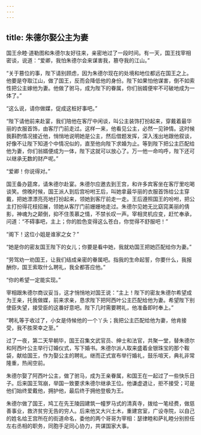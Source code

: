 ```yaml
---
---
---
```

title: 朱德尔娶公主为妻
---




国王佘睦·道勒图和朱德尔友好往来，亲密地过了一段时间。有一天，国王找宰相密谈，说道：“爱卿，我怕朱德尔会来谋害我，篡夺我的江山。”

“关于篡位的事，陛下请别顾虑，因为朱德尔现在的处境和地位都远在国王之上。他要是夺取江山，做了国王，反而会降低他的身份。陛下如果怕他谋害，倒不如索性把公主嫁他为妻。他做了驸马，成为陛下的眷属，你们翁婿便牢不可破地成为一体了。”

“这么说，请你做媒，促成这桩好事吧。”

“陛下请他前来赴宴，我们陪他在客厅中闲谈，叫公主装饰打扮起来，穿戴着最华丽的衣服首饰，由客厅门前走过。这样一来，他看见公主，必然一见钟情。这时候我斟酌情况接近他，悄悄地说明她是公主，然后借题发挥，深入浅出地跟他叙谈，好像不让陛下知道个中情况似的，直至他向陛下求婚为止。等到陛下把公主匹配给他为妻，你们翁婿便成为一体，陛下这就可以放心了。万一他一命呜呼，陛下还可以继承无数的财产呢。”

“爱卿！你说得对。”

国王备办筵席，请朱德尔赴宴。朱德尔应邀去到王宫，和许多宾客坐在客厅里吃喝谈笑。傍晚时候，国王派人到后宫吩咐王后，叫她拿最华丽的衣服首饰给公主穿戴，把她漂漂亮亮地打扮起来，领她到客厅前走一走。王后遵照国王的吩咐，把公主打扮得花枝招展，领她从客厅门前姗姗地走过。朱德尔见她无比窈窕美丽的倩影，神魂为之颠倒，抑不住羡慕之情，不禁长叹一声。宰相灵机应变，赶忙奉承，问道：“不碍事吧，主上；你的脸色变得这么苍白，你觉得不舒服吧！”

“阁下！这位小姐是谁家之女？”

“她是你的密友国王陛下的女儿；你要是看中她，我就劝国王把她匹配给你为妻。”

“劳驾劝一劝国王，让我们结成亲密的眷属吧。指我的生命起誓，你要什么，我报酬你，国王索取什么聘礼，我全都答应他。”

“你的希望一定能实现。”

宰相跟朱德尔商议妥当，这才悄悄地对国王说：“主上！陛下的密友朱德尔希望成为王亲，托我做媒，前来求亲，恳求陛下把阿西叶公主匹配给他为妻。希望陛下别使臣失望，接受臣的这番好意吧。陛下几时需要聘礼，他准备即时奉上。”

“聘礼等于收过了，小女是侍候他的一个丫头；我把公主匹配给他为妻，他肯接受，我不胜荣幸之至。”

过了一夜，第二天早朝毕，国王召集文武官员、绅士和法官，共聚一堂，替朱德尔和阿西叶公主举行订婚仪式，写下婚书。朱德尔派人取来盛着金银珠宝的那个鞍袋，献给国王，作为娶公主的聘礼。继而正式宣布举行婚礼，鼓乐喧天，典礼非常隆重，热闹空前。

朱德尔娶了阿西叶公主，做了驸马，成为王亲眷属，和国王在一起过了一些快乐日子。后来国王驾崩，举国一致要求朱德尔继承王位。他谦虚退让，拒不接受；可是他们始终爱戴他，拥护他，最后终于拥他登极为王。

朱德尔做了国王，鸠工在先王陵园建筑一幢罗马式的清真寺，拨给一笔经费，做慈善事业，救济贫穷无告的穷人。后来他又大兴土木，重建宫室，广设寺院，以自己的姓名给王宫所在的街道命名，委他的两个哥哥为宰相：瑟律睦和萨礼睦分别担任左右丞相的职务，同胞手足同心协力，共谋国家大事。